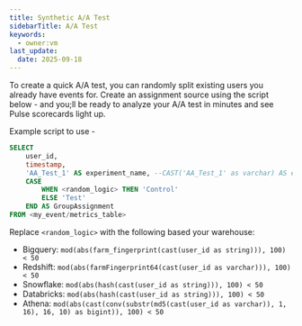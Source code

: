 ```yaml
---
title: Synthetic A/A Test
sidebarTitle: A/A Test
keywords:
  - owner:vm
last_update:
  date: 2025-09-18
---
```


To create a quick A/A test, you can randomly split existing users you already have events for. Create an assignment source using the script below - and you;ll be ready to analyze your A/A test in minutes and see Pulse scorecards light up.

Example script to use -

```sql
SELECT
    user_id,
    timestamp,
    'AA_Test_1' AS experiment_name, --CAST('AA_Test_1' as varchar) AS experiment_name for Redshift warehouse
    CASE
        WHEN <random_logic> THEN 'Control'
        ELSE 'Test'
    END AS GroupAssignment
FROM <my_event/metrics_table>
```

Replace `<random_logic>` with the following based your warehouse:

- Bigquery: `mod(abs(farm_fingerprint(cast(user_id as string))), 100) < 50`
- Redshift: `mod(abs(farmFingerprint64(cast(user_id as varchar))), 100) < 50`
- Snowflake: `mod(abs(hash(cast(user_id as string))), 100) < 50`
- Databricks: `mod(abs(hash(cast(user_id as string))), 100) < 50`
- Athena: `mod(abs(cast(conv(substr(md5(cast(user_id as varchar)), 1, 16), 16, 10) as bigint)), 100) < 50`

